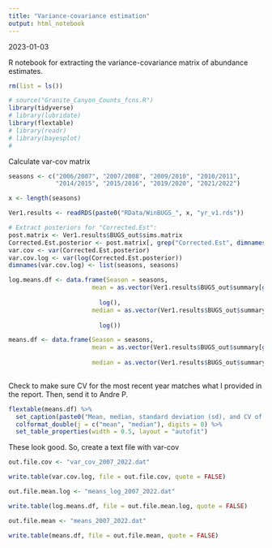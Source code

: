 ```yaml
---
title: "Variance-covariance estimation"
output: html_notebook
---
```


2023-01-03

R notebook for extracting the variance-covariance matrix of abundance estimates.


```r
rm(list = ls())

# source("Granite_Canyon_Counts_fcns.R")
library(tidyverse)
# library(lubridate)
library(flextable)
# library(readr)
# library(bayesplot)
# 

```


Calculate var-cov matrix

```r
seasons <- c("2006/2007", "2007/2008", "2009/2010", "2010/2011",
             "2014/2015", "2015/2016", "2019/2020", "2021/2022")

x <- length(seasons)

Ver1.results <- readRDS(paste0("RData/WinBUGS_", x, "yr_v1.rds"))

# Extract posteriors for "Corrected.Est":
post.matrix <- Ver1.results$BUGS_out$sims.matrix
Corrected.Est.posterior <- post.matrix[, grep("Corrected.Est", dimnames(post.matrix)[[2]])]
var.cov <- var(Corrected.Est.posterior)
var.cov.log <- var(log(Corrected.Est.posterior))
dimnames(var.cov.log) <- list(seasons, seasons)

log.means.df <- data.frame(Season = seasons,
                       mean = as.vector(Ver1.results$BUGS_out$summary[grep("Corrected.Est",
                                                                           dimnames(Ver1.results$BUGS_out$summary)[[1]]), "mean"]) %>%
                         log(),
                       median = as.vector(Ver1.results$BUGS_out$summary[grep("Corrected.Est",
                                                                           dimnames(Ver1.results$BUGS_out$summary)[[1]]), "50%"]) %>%
                         log())

means.df <- data.frame(Season = seasons,
                       mean = as.vector(Ver1.results$BUGS_out$summary[grep("Corrected.Est",
                                                                           dimnames(Ver1.results$BUGS_out$summary)[[1]]), "mean"]),
                       median = as.vector(Ver1.results$BUGS_out$summary[grep("Corrected.Est",
                                                                           dimnames(Ver1.results$BUGS_out$summary)[[1]]), "50%"]))

```


Check to make sure CV for the most recent year matches what I provided in the report. Then, send it to Andre P.


```r
flextable(means.df) %>% 
  set_caption(paste0("Mean, median, standard deviation (sd), and CV of marginal posterior distribution of corrected abundance of gray whales from the visual surveys off Granite Canyon, CA."))  %>%
  colformat_double(j = c("mean", "median"), digits = 0) %>%
  set_table_properties(width = 0.5, layout = "autofit")
```


These look good. So, create a text file with var-cov

```r

out.file.cov <- "var_cov_2007_2022.dat"

write.table(var.cov.log, file = out.file.cov, quote = FALSE)

out.file.mean.log <- "means_log_2007_2022.dat"

write.table(log.means.df, file = out.file.mean.log, quote = FALSE)

out.file.mean <- "means_2007_2022.dat"

write.table(means.df, file = out.file.mean, quote = FALSE)

```


